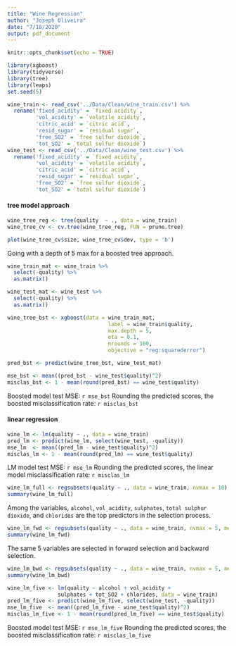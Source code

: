 ```yaml
---
title: "Wine Regression"
author: "Joseph Oliveira"
date: "7/18/2020"
output: pdf_document
---
```


```r
knitr::opts_chunk$set(echo = TRUE)
```

```r
library(xgboost)
library(tidyverse)
library(tree)
library(leaps)
set.seed(5)
```

```r
wine_train <- read_csv('../Data/Clean/wine_train.csv') %>%
  rename('fixed_acidity' = `fixed acidity`,
         'vol_acidity' = `volatile acidity`,
         'citric_acid' = `citric acid`,
         'resid_sugar' = `residual sugar`,
         'free_SO2' = `free sulfur dioxide`,
         'tot_SO2' = `total sulfur dioxide`)
wine_test <- read_csv('../Data/Clean/wine_test.csv') %>%
  rename('fixed_acidity' = `fixed acidity`,
         'vol_acidity' = `volatile acidity`,
         'citric_acid' = `citric acid`,
         'resid_sugar' = `residual sugar`,
         'free_SO2' = `free sulfur dioxide`,
         'tot_SO2' = `total sulfur dioxide`)
```

#### tree model approach

```r
wine_tree_reg <- tree(quality  ~ ., data = wine_train)
wine_tree_cv <- cv.tree(wine_tree_reg, FUN = prune.tree)

plot(wine_tree_cv$size, wine_tree_cv$dev, type = 'b')
```

Going with a depth of 5 max for a boosted tree approach. 

```r
wine_train_mat <- wine_train %>%
  select(-quality) %>%
  as.matrix()

wine_test_mat <- wine_test %>%
  select(-quality) %>%
  as.matrix()

wine_tree_bst <- xgboost(data = wine_train_mat,
                                label = wine_train$quality,
                                max.depth = 5,
                                eta = 0.1,
                                nrounds = 100,
                                objective = "reg:squarederror")
```

```r
pred_bst <- predict(wine_tree_bst, wine_test_mat)

mse_bst <- mean((pred_bst - wine_test$quality)^2)
misclas_bst <- 1 - mean(round(pred_bst) == wine_test$quality)
```

Boosted model test MSE: `r mse_bst`
Rounding the predicted scores, the boosted misclassification rate: `r misclas_bst`

#### linear regression

```r
wine_lm <- lm(quality ~ ., data = wine_train)
pred_lm <- predict(wine_lm, select(wine_test, -quality))
mse_lm  <- mean((pred_lm - wine_test$quality)^2)
misclas_lm <- 1 - mean(round(pred_lm) == wine_test$quality)
```

LM model test MSE: `r mse_lm`
Rounding the predicted scores, the linear model misclassification rate: `r misclas_lm`

```r
wine_lm_full <- regsubsets(quality ~ ., data = wine_train, nvmax = 10)
summary(wine_lm_full)
```

Among the variables, `alcohol`, `vol_acidity`, `sulphates`, `total sulphur dioxide`, and `chlorides` are the top predictors in the selection process.

```r
wine_lm_fwd <- regsubsets(quality ~ ., data = wine_train, nvmax = 5, method = "forward")
summary(wine_lm_fwd)
```

The same 5 variables are selected in forward selection and backward selection. 

```r
wine_lm_bwd <- regsubsets(quality ~ ., data = wine_train, nvmax = 5, method = "backward")
summary(wine_lm_bwd)
```

```r
wine_lm_five <- lm(quality ~ alcohol + vol_acidity + 
                sulphates + tot_SO2 + chlorides, data = wine_train)
pred_lm_five <- predict(wine_lm_five, select(wine_test, -quality))
mse_lm_five  <- mean((pred_lm_five - wine_test$quality)^2)
misclas_lm_five <- 1 - mean(round(pred_lm_five) == wine_test$quality)
```

Boosted model test MSE: `r mse_lm_five`
Rounding the predicted scores, the boosted misclassification rate: `r misclas_lm_five`

```r

```

